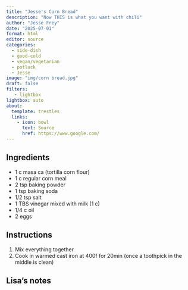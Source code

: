 ```yaml
---
title: "Jesse's Corn Bread"
description: "Now THIS is what you want with chili"
author: "Jesse Frey"
date: "2025-07-01"
format: html
editor: source
categories:
  - side-dish
  - good-cold
  - vegan/vegetarian
  - potluck
  - Jesse
image: "img/corn bread.jpg"
draft: false
filters:
   - lightbox
lightbox: auto
about:
  template: trestles
  links:
    - icon: bowl
      text: Source
      href: https://www.google.com/
---
```


## Ingredients

- 1 c masa ca (tortilla corn flour) 
- 1 c regular corn meal
- 2 tsp baking powder 
- 1 tsp baking soda 
- 1/2 tsp salt 
- 1 TBS vinegar mixed with milk (1 c) 
- 1/4 c oil 
- 2 eggs 

## Instructions

1. Mix everything together 
2. Cook in warmed cast iron at 400f for 20min (once a toothpick in the middle is clean)

## Lisa's notes
